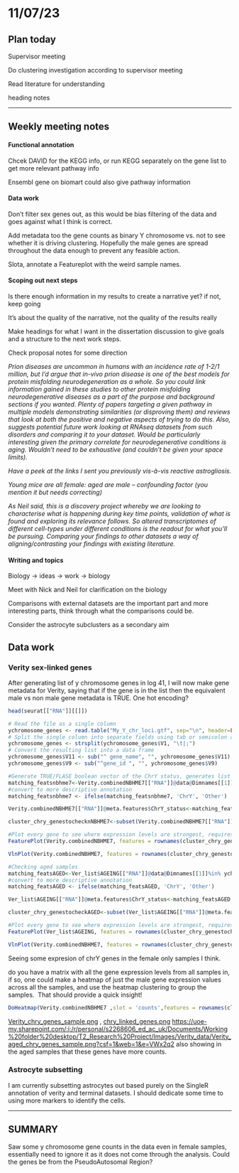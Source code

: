 # 11/07/23

## Plan today

Supervisor meeting

Do clustering investigation according to supervisor meeting

Read literature for understanding

heading notes

------------------------------------------------------------------------

## Weekly meeting notes

#### Functional annotation

Chcek DAVID for the KEGG info, or run KEGG separately on the gene list to get more relevant pathway info

Ensembl gene on biomart could also give pathway information

#### Data work

Don't filter sex genes out, as this would be bias filtering of the data and goes against what I think is correct.

Add metadata too the gene counts as binary Y chromosome vs. not to see whether it is driving clustering. Hopefully the male genes are spread throughout the data enough to prevent any feasible action.

Slota, annotate a Featureplot with the weird sample names.

#### Scoping out next steps

Is there enough information in my results to create a narrative yet? if not, keep going

It's about the quality of the narrative, not the quality of the results really

Make headings for what I want in the dissertation discussion to give goals and a structure to the next work steps.

Check proposal notes for some direction

*Prion diseases are uncommon in humans with an incidence rate of 1-2/1 million, but I'd argue that in-vivo prion disease is one of the best models for protein misfolding neurodegeneration as a whole. So you could link information gained in these studies to other protein misfolding neurodegenerative diseases as a part of the purpose and background sections if you wanted. Plenty of papers targeting a given pathway in multiple models demonstrating similarities (or disproving them) and reviews that look at both the positive and negative aspects of trying to do this. Also, suggests potential future work looking at RNAseq datasets from such disorders and comparing it to your dataset. Would be particularly interesting given the primary correlate for neurodegenerative conditions is aging. Wouldn't need to be exhaustive (and couldn't be given your space limits).*

*Have a peek at the links I sent you previously vis-à-vis reactive astrogliosis.*

*Young mice are all female: aged are male -- confounding factor (you mention it but needs correcting)*

*As Neil said, this is a discovery project whereby we are looking to characterise what is happening during key time points, validation of what is found and exploring its relevance follows. So altered transcriptomes of different cell-types under different conditions is the readout for what you'll be pursuing. Comparing your findings to other datasets a way of aligning/contrasting your findings with existing literature.*

#### Writing and topics

Biology -\> ideas -\> work -\> biology

Meet with Nick and Neil for clarification on the biology

Comparisons with external datasets are the important part and more interesting parts, think through what the comparisons could be.

Consider the astrocyte subclusters as a secondary aim

## Data work

### Verity sex-linked genes

After generating list of y chromosome genes in log 41, I will now make gene metadata for Verity, saying that if the gene is in the list then the equivalent male vs non male gene metadata is TRUE. One hot encoding?

```r
head(seurat[["RNA"]][[]])

# Read the file as a single column
ychromosome_genes <- read.table("My_Y_chr_loci.gtf", sep="\n", header=FALSE)
# Split the single column into separate fields using tab or semicolon as separators
ychromosome_genes <- strsplit(ychromosome_genes$V1, "\t|;")
# Convert the resulting list into a data frame
ychromosome_genes$V11 <- sub("^ gene_name", "", ychromosome_genes$V11)
ychromosome_genes$V9 <- sub("^gene_id ", "", ychromosome_genes$V9)

#Generate TRUE/FLASE boolean vector of the ChrY status, generates list the length of Verity data, if you want list of the genes in verity which are chrY, then swap the two lists in the command to make a short/ subset list
matching_featsnbhme7<-Verity.combinedNBHME7[["RNA"]]@data@Dimnames[[1]]%in% ychromosome_genes$V11
#convert to more descriptive annotation
matching_featsnbhme7 <- ifelse(matching_featsnbhme7, 'ChrY', 'Other')

Verity.combinedNBHME7[["RNA"]]@meta.features$ChrY_status<-matching_featsnbhme7

cluster_chry_genestochecknNBHME7<-subset(Verity.combinedNBHME7[["RNA"]]@meta.features, subset=ChrY_status=='ChrY')

#Plot every gene to see where expression levels are strongest, requires exporting at high resolution
FeaturePlot(Verity.combinedNBHME7, features = rownames(cluster_chry_genestochecknNBHME7), raster = FALSE)

VlnPlot(Verity.combinedNBHME7, features = rownames(cluster_chry_genestochecknNBHME7), group.by = 'sample', raster=F)

#Checking aged samples 
matching_featsAGED<-Ver_list$AGEING[["RNA"]]@data@Dimnames[[1]]%in% ychromosome_genes$V11
#convert to more descriptive annotation
matching_featsAGED <- ifelse(matching_featsAGED, 'ChrY', 'Other')

Ver_list$AGEING[["RNA"]]@meta.features$ChrY_status<-matching_featsAGED

cluster_chry_genestocheckAGED<-subset(Ver_list$AGEING[["RNA"]]@meta.features, subset=ChrY_status=='ChrY')

#Plot every gene to see where expression levels are strongest, requires exporting at high resolution
FeaturePlot(Ver_list$AGEING, features = rownames(cluster_chry_genestocheckAGED), raster = FALSE)

VlnPlot(Verity.combinedNBHME7, features = rownames(cluster_chry_genestocheckAGED), group.by = 'sample', raster=F)
```

Seeing some expresion of chrY genes in the female only samples I think.

do you have a matrix with all the gene expression levels from all samples in, if so, one could make a heatmap of just the male gene expression values across all the samples, and use the heatmap clustering to group the samples.  That should provide a quick insight!

```r
DoHeatmap(Verity.combinedNBHME7 ,slot = 'counts',features = rownames(cluster_chry_genestocheck), raster=F, draw.lines=T, combine=T,group.by = 'sample' )
```

[Verity_chry_genes_sample.png](https://uoe-my.sharepoint.com/:i:/r/personal/s2268606_ed_ac_uk/Documents/Working%20folder%20desktop/T2_Research%20Project/Images/Verity_data/Verity_chry_genes_sample.png?csf=1&web=1&e=OckDZW) , [chry_linked_genes.png](https://uoe-my.sharepoint.com/:i:/r/personal/s2268606_ed_ac_uk/Documents/Working%20folder%20desktop/T2_Research%20Project/Images/Verity_data/chry_linked_genes.png?csf=1&web=1&e=MAm94F) <https://uoe-my.sharepoint.com/:i:/r/personal/s2268606_ed_ac_uk/Documents/Working%20folder%20desktop/T2_Research%20Project/Images/Verity_data/Verity_aged_chry_genes_sample.png?csf=1&web=1&e=VWx2q2> also showing in the aged samples that these genes have more counts.

### Astrocyte subsetting

I am currently subsetting astrocytes out based purely on the SingleR annotation of verity and terminal datasets. I should dedicate some time to using more markers to identify the cells.

------------------------------------------------------------------------

## SUMMARY

Saw some y chromosome gene counts in the data even in female samples, essentially need to ignore it as it does not come through the analysis. Could the genes be from the PseudoAutosomal Region?
